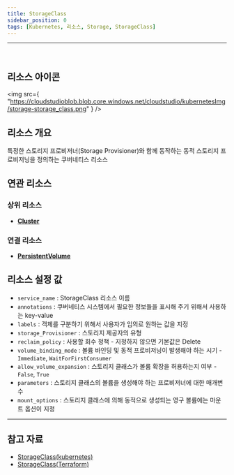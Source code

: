 ```yaml
---
title: StorageClass
sidebar_position: 0
tags: [Kubernetes, 리소스, Storage, StorageClass]
---
```



<hr />
<br />


## 리소스 아이콘

<img
    src={
        "https://cloudstudioblob.blob.core.windows.net/cloudstudio/kubernetesImg/storage-storage_class.png"
    }
/>

## 리소스 개요

특정한 스토리지 프로비저너(Storage Provisioner)와 함께 동작하는 동적 스토리지 프로비저닝을 정의하는 쿠버네티스 리소스

## 연관 리소스

### 상위 리소스

-   [**Cluster**](https://docs.cstudio.app/docs/resource/kubernetes/Base/Cluster)


### 연결 리소스

-   [**PersistentVolume**](https://docs.cstudio.app/docs/resource/kubernetes/Core/PersistentVolume)


## 리소스 설정 값

-   `service_name` : StorageClass 리소스 이름
-   `annotations` : 쿠버네티스 시스템에서 필요한 정보들을 표시해 주기 위해서 사용하는 key-value
-   `labels` : 객체를 구분하기 위해서 사용자가 임의로 원하는 값을 지정
-   `storage_Provisioner` : 스토리지 제공자의 유형
-   `reclaim_policy` : 사용할 회수 정책 - 지정하지 않으면 기본값은 Delete
-   `volume_binding_mode` : 볼륨 바인딩 및 동적 프로비저닝이 발생해야 하는 시기 - `Immediate`, `WaitForFirstConsumer`
-   `allow_volume_expansion` : 스토리지 클래스가 볼륨 확장을 허용하는지 여부 - `False`, `True`
-   `parameters` : 스토리지 클래스의 볼륨을 생성해야 하는 프로비저너에 대한 매개변수 
-   `mount_options` : 스토리지 클래스에 의해 동적으로 생성되는 영구 볼륨에는 마운트 옵션이 지정







---

## 참고 자료

-   [StorageClass(kubernetes)](https://kubernetes.io/docs/concepts/storage/storage-classes/)
-   [StorageClass(Terraform)](https://registry.terraform.io/providers/hashicorp/kubernetes/latest/docs/resources/storage_class)
